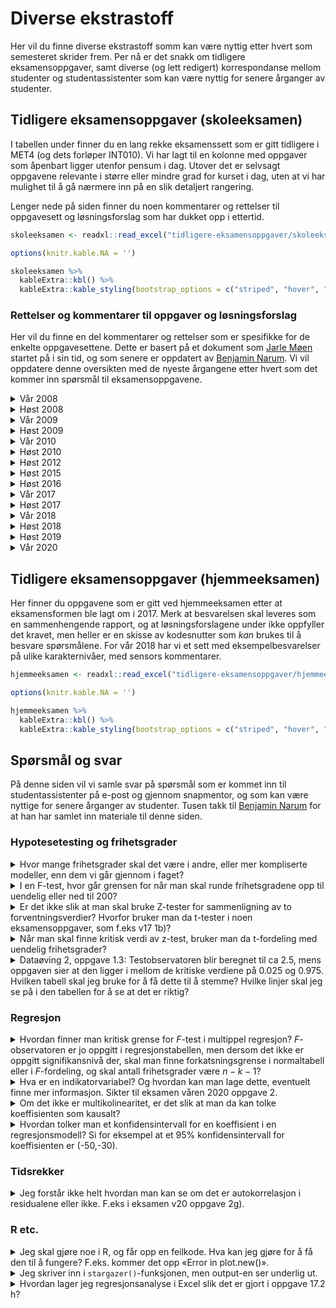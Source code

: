 
# Diverse ekstrastoff

Her vil du finne diverse ekstrastoff somm kan være nyttig etter hvert som semesteret skrider frem. Per nå er det snakk om tidligere eksamensoppgaver, samt diverse (og lett redigert) korrespondanse mellom studenter og studentassistenter som kan være nyttig for senere årganger av studenter.

## Tidligere eksamensoppgaver (skoleeksamen) {#skoleeksamen}

I tabellen under finner du en lang rekke eksamenssett som er gitt tidligere i MET4 (og dets forløper INT010). Vi har lagt til en kolonne med oppgaver som åpenbart ligger utenfor pensum i dag. Utover det er selvsagt oppgavene relevante i større eller mindre grad for kurset i dag, uten at vi har mulighet til å gå nærmere inn på en slik detaljert rangering.

Lenger nede på siden finner du noen kommentarer og rettelser til oppgavesett og løsningsforslag som har dukket opp i ettertid.

```r
skoleeksamen <- readxl::read_excel("tidligere-eksamensoppgaver/skoleeksamen.xlsx")

options(knitr.kable.NA = '')

skoleeksamen %>% 
  kableExtra::kbl() %>% 
  kableExtra::kable_styling(bootstrap_options = c("striped", "hover", "condensed"))
```

### Rettelser og kommentarer til oppgaver og løsningsforslag {-}

Her vil du finne en del kommentarer og rettelser som er spesifikke for de enkelte oppgavesettene. Dette er basert på et dokument som [Jarle Møen](https://www.nhh.no/en/employees/faculty/jarle-moen/) startet på i sin tid, og som senere er oppdatert av [Benjamin Narum](https://www.nhh.no/en/employees/faculty/benjamin-narum/). Vi vil oppdatere denne oversikten med de nyeste årgangene etter hvert som det kommer inn spørsmål til eksamensoppgavene.

<details><summary>Vår 2008</summary>

**Spørsmål 1d:** *Vi skal regne ut forventet nytte. Hvorfor får vi $EX^2 =  20( var + \mu^2 )$?* 

Det er tatt utgangspunkt i den første regneregelen for varians i forelesningsnotatene. $Var(X)=E(X^2)-(E(X))^2$. Derav $E(X^2)=Var(X) +(E(X))^2$

**Spørsmål 2a:** *Jeg lurer jeg på hvordan man kommer frem til $S^2$*?

Du regner ut variansen til de to observasjonsseriene som er gitt i oppgaven (evt. standardavviket slik det er oppgitt i løsningsforslaget). Det kan du gjøre på en lommeregner, eller du kan bruke den informasjonen som er oppgitt. For den første serien er $S^2=1,835/7$ hvor 7 er $n-1$ med $n=8$ observasjoner.

**Spørsmål 2b:** *Jeg lurer på hvorfor en skal bruke ensidig test der. Har du tid til å forklare meg det, for jeg ser ikke helt hvorfor det skal være ensidig. Kan det ikke være tosidig også?*

Jeg ser ingen dypere mening i dette. Oppgavegiver ber om ensidig test i b/c og tosidig i d - og i løsningsforslaget kommenterer vedkommende at man burde brukt ensidig test også i d for å sammenligne resultatet av testene. Pussig. Dersom jeg skal resonnerer utenfor oppgaven antar jeg at argumentet for ensidig test er at dersom sølvinnholdet endrer seg, knytter det seg til at de som lager penger har et incentiv til å begynne jukse med sølvinnholdet, mens det er vanskelig å se for seg hvorfor noen skulle øke sølvinnholdet i samme mynttype over tid. Dermed er man a priori villig til å se bort fra at sant sølvinnhold øker.

**Spørsmål 3b:** *I oppgaven får vi oppgitt at det er 39 observasjoner. I oppgave b skal vi finne konfidensintervall. Hvorfor bruker vi 36 som frihetsgrader når det står at det er n-2? Og hvilken formel brukes for å komme fram til 0,083?*

*(n-2)* har du nok fra plansjene om enkel regresjon dvs konstantledd pluss én variabel. Her blir det *n-3* (konstantledd pluss to forklaringsvariabler, *n-k-1*). *0,083* er oppgitt i regresjonsutskriften som standardavviket til koeffisienten.

**Oppgave 3c:** *Skal man ikke her på $F$-testen bruke $(F, \alpha, k-1,n-k)$? Er ikke $k$ her 2? (arbeidskraft og kapital) og $n$ fortsatt 36? Fasiten sier frihetsgradene er 2 og 36.*

$F$-testen er $(F, \alpha, k,n-k-1)$ dersom $k$ er antall forklaringsvariabler i tillegg til konstantleddet (slik det er i bokas og min notasjon). $n$ er 39.

**Oppgave 3i** *Det spørres om hvordan man kan teste en hypotese om konstant skalautbytte! Jeg finner ikke ut av hvordan man gjør det! Kan du hjelpe meg med det?*

Jeg tror ikke dette er et spørsmål jeg ville gitt i denne formen. Våren 2008 lå kurset i siste semester. Da kunne vi forutsette at studentene skulle vite at konstant skalautbytte med denne funksjonsformen innebærer at summen av koeffisientene er én (Det ligger også inne som et punkt i plansjene mine om multikolinearitet, tror jeg). Da vi gjennomgikk $F$-testen for regresjon (test for om alle koeffisientene er null samtidig) nevnte jeg muntlig at $F$-testen også kan brukes på mindre grupper av koeffisienter. Man kan altså teste uttrykk av typen $\alpha+\beta=1$. Det som kommer i klammeparentes i løsningsforslaget har dere ingen forutsetning for å forstå siden heller ikke boken har med noe om dette. Kanskje ble det sagt noe om det på forelesningene det semesteret, eller kanskje oppgavegiveren har tatt det med i løsningsforslaget for spesielt interesserte...
 
</details>

<details><summary>Høst 2008</summary>

**Oppgave 1d:** *Med 0.05,3,144 (5 %, 3 og 144 frihetsgrader) burde grensen vært på 2.67, men i fasiten står det 2.60.*

Enig. Det må være trykkfeil i løsningsforslaget.

**Oppgave 2d:** *Når man skal lage et konfidensintervall for koeffisienten til en av de uavhengige variablene i en multippel regresjon, hva er da riktig antall frihetsgrader for t-verdien? I H09 oppgave 2g benyttes $(n-k-1)$ mens i H08 oppgave 2d benyttes $(n-2)$.*

Det er $n-k-1$ som er riktig frihetsgradstall, så løsningsforslaget høst 2008 må være feil.

**Oppgave 3c:** *I Tabellen for kjikvadrattesten er $(f_i-e_i)^2 /e_i$ oppgitt å være 0,04 og 0,05 i hhv. 1. og 2. rekke. Deler man 1/228 og 1/212 får man hhv. ca 0,004 og 0,005. Dette slår dog ikke ut på konklusjon til testen.*

Du har rett.

</details>

<details><summary>Vår 2009</summary>

**Oppgave 2c:** *Jeg lurer på hvorfor fasiten sier at frihetsgradene til $F$-testen er $F_{\alpha, k-1,n-1}$? Jeg trodde frihetsgradene ved denne testen var $F_{\alpha, k, n-k-1}?*

Det ser for meg ut som om løsningsforslaget er riktig, og at du blander sammen denne F-testen med formelen for den nært beslektede F-testen knyttet til multippel regresjon.

</details>

<details><summary>Høst 2009</summary>

**Oppgave 1a:** *”Population” brukes veldig fritt i boken, og kan, som jeg har forstått oversettes til både gruppe og populasjon. Eksempelvis i denne oppgaven med ”normalfordelte populasjoner”. Dette sjekkes jo vha dataene (fra utvalget?). Er det da snakk om hele populasjonen eller utvalget?*

Populasjonene i den virkelige verden kan vi aldri observere, men det er de som har en fordeling. Så observerer vi utvalget som er trukket fra populasjonen til å teste hypoteser om populasjonen, for eksempel en hypotese om at populasjonen er normalfordelt. Du har sikkert rett i at vi noen ganger snakker om grupper for det som er en populasjon.

**Oppgave 2c:** *Vi skal drøfte et residualplott. I fasiten her står det at histogram og normalscore antyder at residualene ikke er normalfordelt? Vi har da godkjent mye dårligere figurer tidligere, med ca. likt antall observasjoner? I samme eksamenssett oppgave1 b) skal vi teste for lik varians. her er n1=14 og n2=9. videre skal v1=n1-1=14-1=13 og v2=n2-2=9-2=7 (jf. formel s. 442 i pensumboken) fasiten her sier derimot at v2=8?*

For å ta det siste først. Det er trykkfeil i boken på side 442. Når det gjelder residualplottet er jeg enig med deg. Man kunne like gjerne skrevet at det ikke er tydelig avvik fra normalitet.

**Oppgave 2g:** *I kompendiet står det at man bruker $k$ fra $t$-tabell med $n-2$ frihetsgrader, i fasiten her ser det ut til at de har brukt $n-k-1$?*

Også i forelesningsnotatene står det *n-k-1* under multippel regresjon (plansje 269).
</details>

<details><summary>Vår 2010</summary>

**Oppgave 3d:** *Hvorfor blir det 12  F(12) - 10F(11)-(12-10) når $q=15$ og $\mu=10$?*

Dette ser merkelig ut for meg også (Han som har laget oppgaven har sluttet.) Antar det skulle vært 15 og 14.

</details>

<details><summary>Høst 2010</summary>

**Oppgave 1a:** *I høsteksamen i 2010 oppgave 1a) har de brukt antall frihetsgrader lik 31. Jeg lurte på hvorfor det ikke blir 34, altså n-2? Hvordan vet vi når frihetsgrader er $n - k - 1$, og når det er $n - 2$?*

For lineær regresjon er antall frihetsgrader lik $n$ minus antall parametre du har estimert i analysen din. I enkel regresjon antar vi formen på uttrykket $Y = \beta_1 X + \beta_0$ og må estimere $\beta_1$ og $\beta_0$, altså 2 parametre. Derfor blir regelen $n - 2$. I Multippel regresjon antar vi f.eks. en form på uttrykket $Y = \beta_2 X_2 + \beta_1 X_1 + \beta_0$ og må estimere $\beta_2$, $\beta_1$ og $\beta_0$, altså 3 stk. I regelen $n - k - 1$ er $k$ antall variable vi estimerer en koeffisient for ($k = 2$) og den siste "1" er for $\beta_0$. I eksempelet mitt blir det da $n - 3$. I eksamensoppgaven blir det $n - 5$.

**Oppgave 1b:** *Har du mulighet til å sende meg utdypende forklaring på Eksamen H10 oppgave 1 b?*

Her er det det er feil i løsningsforslaget. Jeg tror oppgavegiver endret modellen etter at førsteutkastet til løsningsforslaget var klar, og så har løsningsforslaget ikke blitt oppdatert tilsvarende. Rett svar skal være $-0,160 \pm 2,042*0,034$.

**Oppgave 1d:** *Hvordan er fremgangsmåten for å forstå at dette er en loglog-modell, og ikke en log-lin eller lin-log? Fasiten slår fast at det er en loglog, men forstår ikke helt hvordan man går frem.*

Modellen er loglog mellom pris (PG) og inntekt (I) fordi regresjonen er gjort med hensyn på logaritmen av disse to. I fasit tenker de nok at de isolerer de to variablene for å tolke dem for seg først. Vi har jo egentlig år lineært og kvadrert i modellen også. Kanskje man skal kalle hele modellen en log-log-lin-sq modell (ikke gjør det). Poenget er at loglog-forhold har tolkningen om at prosentvis økning i den ene svarer til prosentvis økning av den andre, som gjør seg fint i en diskusjon der man skal tolke en modell.

</details>

<details><summary>Høst 2012</summary>

**Oppgave 1a:** *I løsningsforslaget er Analyse 2 omtalt som «enveis faktoranalyse». Er dette riktig?*

Nei, det er en trykkfeil. Det skulle stått «enveis variansanalyse». Faktoranalyse er en helt annen metode som ligger utenfor pensum, men som noen ganger foreleses i forbindelse med hjemmeeksamen.

**Oppgave 1d:** *Hvor en skal regne ut en kritisk grense for $F$ på 5% sign.nivå for v1= 175 og v2= 569. Hvorfor er det brukt en ensidig test her? (gir verdi 1,18) Er det ikke mer naturlig å bruke en tosidig her? En annen ting, er det nok å se på p-verdi eller må man regne ut en kritisk grense?*

Enig med deg. Det er ikke noe holdepunkt for å bruke ensidig test her. Jeg har ment å bruke tosidig test, men brukt feil tabell – 0.05 i stedet for 0.025. Korrekt kritisk grense skulle dermed være 1,22. Det er ingen grunn til å regne ut kritisk grense hvis det er gitt en programutskrift med p-verdi

</details>

<details><summary>Høst 2015</summary>

**Oppgave 1b:** *I H15-eksamen b) bruker vi en ensidig t-test for å se om koeffisienten er 0 eller negativ. Jeg lurer på hvordan fasiten kom fram til antall frihetsgrader. Antall observasjoner er 898. Er det sånn at antall frihetsgrader er 893 fordi vi har et konstantledd og 4 frihetsgrader? Dersom det hadde vært en tosidig test, hadde vi fått samme antall frihetsgrader?*

Det stemmer at man trekker fra antall estimerte parametre. Tosidig vs ensidig påvirker ikke antall frihetsgrader, men påvirker signifikansnivået du bruker.

**Oppgave 1b:** *Vi gjennomføre en t-test for koeffisienten i en regresjonsmodell. Hvorfor finner vi her testobservatoren ved å ta koeffisienten delt på standardavvik? Er dette en formel, eller kan du forklare nærmere intuisjonen bak dette?*

Se kapittel 16-4d og 17-2h i boken for formelene. Altså, $t = \frac{\widehat \beta - \beta}{s_{b}}$ hvor $s_{b} = \frac{s_{\epsilon}}{\sqrt{(n-1) s_x^2}}$ er standardavviket til regresjonskoeffisienten.

Dette minner om å sammenligne avvik i forventningen på en normalfordeling, ved å dele på standardavviket til estimatoren $\widehat \mu = \overline X$, som er $s/\sqrt{n}$.

**Oppgave 1b og 1c:** *I b) bruker man t-test for to utvalg, mens i c) bruker man t-test for matchede par. Kommer det av at i b) har man to utvalg, mens i c) tester man forventet poengsum i samme utvalg, men med ulike sensorer? Jeg vet ikke om jeg helt har skjønt når man skal bruke t-test for matchede par.*

Matchede par vil jo gi større presisjon til å vurdere om de to sensorene retter forskjellig. Vi kan bruke matchede par fordi de to sensorene har rettet nøyaktig de samme eksamensoppgavene. Altså har vi fjernet kilden til variasjon som ellers kommer av at ulike studenter scorer ulikt på prøven.

I b) skal vi jo teste om den samme sensoren retter likt, men vi vet jo ikke om de to gruppene av studenter (som altså ikke er de samme, hver student har bare tatt eksamen en gang) egentlig burde gjøre det like godt på eksamen. Dermed er det to utvalg. Du kan se video om matchede par om dette.

Man bruker T-test fordi standardavviket også må estimeres i analysen, det har ikke så mye med matchede par i seg selv å gjøre.

**Oppgave 1e:** *I oppgave e) blir vi bedt om å bruke modell 2 hvor vi har 3 koeffisienter og 1 konstantledd. hvorfor er antall frihetsgrader fortsatt 893 og ikke 894 (da vi har en mindre koeffisient i modell 2 sammenlignet med modell 5)? Men i oppgave e) bruker man tosidig test, men er usikker på om det har noe å si for antall frihetsgrader.*

Det har nok gått litt fort i fasit på oppgave e), det skal være 894 frihetsgrader, men fordi antallet er veldig stort (over 200) har det heller ikke noe å si. 

</details>

<details><summary>Høst 2016</summary>

**Oppgave 1h:** *I oppgave 1 h, eksamen høst 2016 bes det om å regne ut "... variansen til andelen klager (av kandidatene som møtte) våren 2014 og våren 2015." I løsningsforslaget bruker man imidlertid  data oppgitt for vår 2013 og 2014 til å regne variansen til andelen klager for henholdsvis våren 2014 og 2015. Hvorfor skal man her bruke fjoråret til å regne ut variansen til andel klager for gjeldende år?*

De har bommet med året.

</details>

<details><summary>Vår 2017</summary>

**Oppgave 2c:** *Eksamen V17, oppgave 2c): Man blir bedt om å regne ut om koeffisienten er signifikant, hvorfor er frihetsgraden 282 ($v = n - k - 1$) og ikke 286 ($n-2$)?*

Den generelle regelen for lineær regresjon er at man trekker fra antall frihetsgrader som svarer til antall parametre man har estimert først, som så brukes i beregningen av standardavviket. I oppgave 2c på analyse (1) er det brukt 6 estimerte parametre (5 koeffisienter og ett konstantledd) dermed blir det $n - 5 - 1$. I sliden du viser er det en koeffisient og ett konstantledd, dermed $n - 2$.

</details>

<details><summary>Høst 2017</summary>

**Oppgave 1b:** *"Viser resultatet av testen at studentene i gruppe A kanskje har plagiert?". F-testen vil jo kun teste om variansene er den samme for gruppe A og gruppe B, eller ulik? Hvordan kan vi svare på dette spørsmålet ved hjelp av en F-test? I fasiten står det at studentene i gruppe A har kanskje plagiert. Er dette fordi variansen i gruppe A er minst, dermed har de mer like respons, noe som kan indikere plagiat?*

Ja, oppgave a og b henger tett sammen. Det stemmer at F-testen bare kan si om de er ulik. Man må tolke hva ulike standardavvik må bety utfra konteksten av "eksperimentet" for å komme frem til at det er juks på gang. Det stemmer som du sier at lavt standardavvik betyr plagiat. Poenget her er at gruppe B skal være representativt for studenter generelt, så ettersom standardavviket er signifikant forskjellig fra det det skulle vært (statistisk lik gruppe B) er det noe som foregår.

</details>

<details><summary>Vår 2018</summary>

**Oppgave 1b:** *I fasiten står det at man også kan bruke T-test for å sammenligne forventningsverdiene i de to datasettene, er det fordi n er stor og dermed vil normal og t-fordeling være omtrent det lik?*

Vi kan gjøre to forskjellige argumenter når $n$ er stor i dette tilfellet:

- Når $n$ er stor er det ikke så farlig med normalitetsantakelsen for observasjonene, siden sentralgrenseteoremet sørger for at testobservatoren er tilnærmet normalfordelt uansett, og da kan vi bruke Z-test eller t-test avhengig av om vi kjenner det/de sanne standardavviket/standardavvikene eller ikke.
- I tillegg ser vi at når $n$ blir stor så er de kritiske verdiene for hypotesetesten nesten like. Det følger av at vi da kan estimere standardavviket mer presist, så de empiriske standandardavvikene $s$ (eventuelt ($s_1$ og $s_2$) er nærme de sanne verdiene $\sigma$ (eventuelt $\sigma_1$ og $\sigma_2$).
</details>

<details><summary>Høst 2018</summary>

**Oppgave 1c:** *I oppgaven skal man se hvorvidt "... the trimmed mean of the offers is smaller in 2008 than in 2006." De setter opp H0 = Mean(Libor2006) = Mean(Libor2008), men så setter de opp H1 : Mean(Libor2006) < Mean(Libor2008). Burde det ikke være omvendt her ettersom vi skal se om gjennomsnittet er lavere i 2008 enn i 2006? altså at H1: Mean(Libor2006) > Mean(Libor2008). Videre konkluderer man med at "The test indicates that the Libor in 2006 is lower than the Libor in 2008". Men i summary tabellen får man oppgitt at gjennomsnittlig libor i 2006 = 3.09 og 2.00 i 2008. Hvordan kan det ha seg da at man konkluderer med at libor er lavere i 2006 enn i 2008?*

De har snudd ulikheten. Det er feil i fasiten og det skal egentlig være Mean(Libor2006) > Mean(Libor2008). I konklusjonen skal det følgelig konkluderes med at Libor i 2006 er større enn i 2018.

</details>

<details><summary>Høst 2019</summary>

**Oppgave 1a:** *Oppgaven spør om hvilke tester man kan utføre for å finne ut hvilket land som har den signifikant største andelen kjempelykkelige land. Er det ikke z-test man da bruker? Videre blir vi bedt om å gi et datatransformasjon for Norge, hva mener de med dette? Hvorfor har fasiten kun brukt det som står under brøkstreken i testobservatoren?*

Det stemmer at de bruker en z-test i fasit, men det er også mulig å bruke en chi-squared goodness-of-fit test. Poenget her er at man skal finne ut hvem som er mest lykkelig i forhold til hverandre og dermed må man teste to og to land mot hverandre ved bruk av flere z-tester. Tanken med "transformasjonen" er at man tar tallene fra tabellen og beregner noe man enkelt kan sammenligne to og to land basert på, det blir da estimatet av "sannsynlighet for kjempelykkelig" med et empiriske standardavvik. Det empiriske standardavviket er da det som står i telleren for testobservatoren (se kap 12-3c i boken). Siden testen i teorien må gjennomføres 3 ganger er det bedre å regne p og empirisk standardavvik for så å sette disse tallene inn i uttrykket for testobservatoren etterpå.


**Oppgave 1b:** *Etter at $z = 5.33$ er regnet ut dukker det opp en $z = 0.11$ under. Hvor kommer denne fra og hva forklarer den? Den blir ikke kommentert videre.*

I oppgave B har de først regnet ut z dersom man antar pooled standardavvik, deretter har de beregnet z med hvert sitt standardavvik og testet om disse to z-verdiene er ulike. Det er en litt knotete måte å gjøre det på. De kunne bare brukt den sistnevnte z og testet den ulik null heller enn lik førstnevnte z. Konklusjonen blir den samme. Se side 482, Case 2. I eksemplene i boken beregner de ikke D først slik de har gjort i fasit, men sier at den er kjent.

**Oppgave 1j:** *Vi blir bedt om å skissere regresjonslinjen for råalders samlede påvirkning på lykkenivået. Jeg forstod fasiten, men dersom oppgaven hadde bedt om å skissere regresjonslijen for rettferdighet samlede påvirkning på rettferdighet, hadde linjen bare vært lineær med en stigningstall på 0.03? Måtte vi gjøre alle de beregningene igjen siden variabelen var logaritmen til alder?*

Det stemmer. Rettferdighet-til-lykke-forholdet er linært, så det hadde bare blitt en linje. Her spørres det om en skisse nettopp fordi forholdet skal være ikke-lineært, så du ville nok ikke fått samme spørsmål for "rettferdighet" med mindre begge skulle inn i figuren samtidig som sammenligning. Beregningene var for å støtte at plottet ble riktig. I det lineære tilfellet kunne du jo bare ha funnet to punkter og dratt en linje imellom, det går jo ikke i det ikke-lineære tilfellet.

</details>

<details><summary>Vår 2020</summary>
**Oppgave 3c:** *Jeg er litt usikker ifm oppgave c) hvor vi blir spurt om redisualserien er stasjonær. Jeg forstår resonnementet i fasiten, men er litt usikker når det kommer til denne figuren. Her ser det jo ut til at variansen øker med tiden? Et av forutsetningene for stasjonær tidsrekke er jo at variansen skal være konstant og uavhengig av t? Hvordan ser vi forresten om forventningen er konstant eller ikke?*

Visuell inspeksjon kan gi deg en del innsikt, men noen ganger kan det være vanskelig å konkludere eksakt kun fra figuren. Om det er tvil må man støtte seg videre på beregninger.

For residualserien er den litt kort til å konkludere bare fra plottet om variansen øker eller ikke. De laveste residualverdiene (på bunnen av plottet) ser ikke ut til å endre seg slik som det kanskje kan se ut for de høyeste (på toppen av plottet). Om du hadde plottet denne over lenger tid ville du kanskje ikke lenger tenkt at variansen endrer seg.

Forventningen er konstant, og lik 0, om det er ca like mange punkter over som under 0-linjen over tid. Det ser ut til å være tilfelle her.
</details>

## Tidligere eksamensoppgaver (hjemmeeksamen)

Her finner du oppgavene som er gitt ved hjemmeeksamen etter at eksamensformen ble lagt om i 2017. Merk at besvarelsen skal leveres som en sammenhengende rapport, og at løsningsforslagene under ikke oppfyller det kravet, men heller er en skisse av kodesnutter som *kan* brukes til å besvare spørsmålene. For vår 2018 har vi et sett med eksempelbesvarelser på ulike karakternivåer, med sensors kommentarer.

```r
hjemmeeksamen <- readxl::read_excel("tidligere-eksamensoppgaver/hjemmeeksamen.xlsx")

options(knitr.kable.NA = '')

hjemmeeksamen %>% 
  kableExtra::kbl() %>% 
  kableExtra::kable_styling(bootstrap_options = c("striped", "hover", "condensed"))
```

## Spørsmål og svar

På denne siden vil vi samle  svar på spørsmål som er kommet inn til studentassistenter på e-post og gjennom snapmentor, og som kan være nyttige for senere årganger av studenter. Tusen takk til [Benjamin Narum](https://www.nhh.no/en/employees/faculty/benjamin-narum/) for at han har samlet inn materiale til denne siden.

### Hypotesetesting og frihetsgrader

<details><summary>Hvor mange frihetsgrader skal det være i andre, eller mer kompliserte modeller, enn dem vi går gjennom i faget?</summary>

Det finnes en rekke forskjellige typer statistiske tester som har ulike formål. En tommelfingerregel som ofte fungerer i statistisk inferens (som for eksempel i en test for om en estimert parameter er signifikant forskjellig fra null) er:

Antall frihetsgrader = Antall observasjoner - Antall parametre som er estimert i modellen. 

I multippel regresjon estimerer vi $k+1$ regresjonskoeffisienter, ergo blir antall frihetsgrader i testene $n-(k+1) = n - k - 1$. Begrepet "frihetsgrader" har lange historiske røtter og spiller på denne type intuisjon (observasjonene gir oss frihet til å finne ut av ting med en viss presisjon, og denne friheten "bruker vi opp" når vi estimerer ukjente parametre), men det er ikke et idiotsikkert system. Det at testobservatoren i en ett-utvalgs $t$-test med ukjent varians er $t$-fordelt med $n-1$ frihetsgrader ($n$ observasjoner minus en estimert parameter $s^2 \approx \sigma^2$) er et presist matematisk resultat som bevises på vanlig måte ved hjelp av antakelsene i testen (dvs nullhypotesen om at observasjonene er trukket fra den samme normalfordelingen).
</details>

<details><summary>I en F-test, hvor går grensen for når man skal runde frihetsgradene opp til uendelig eller ned til 200?
</summary>

Om du kommer i en situasjon der det er tvil ville jeg brukt en funksjon i R til å få den eksakt. Ellers kan du vurdere det utfra differansen for verdien av testobservatoren for lavere frihetsgrader. For eksempel: Om du har 250 frihetsgrader vil forskjellen i testobservatoren mellom 150 og 200 frihetsgrader være høyere enn den mellom 200 og 250 frihetsgrader. Så lenge du ser at konklusjonen for oppgaven blir den samme spiller det ingen rolle.
</details>

<details><summary>Er det ikke slik at man skal bruke Z-tester for sammenligning av to forventningsverdier? Hvorfor bruker man da t-tester i noen eksamensoppgaver, som f.eks v17 1b)?</summary>

Z-test brukes når man vet det eksakte standardavviket. I dette eksempelet setter vi det empiriske standardavviket i nevneren av testobservatoren, og da kan man bevise matematisk at den ikke lenger er standard normalfordelt, men heller t-fordelt med n-1 frihetsgrader.

Dersom antall observasjoner er stort er vårt estimat av populasjonens standardavvik så presist at det ikke utgjør noen forskjell, noe vi ser fra t-tabellen for stor n, som gir tilnærmet samme kritiske verdi som den tilsvarende verdien i Z-tabellen.

Sagt med andre ord: Når n blir stor er t-fordelingen med n frihetsgrader tilnærmet lik normalfordelingen. Dette er en eksakt grenseverdi når $n \to \infty$.
</details>

<details><summary>Når man skal finne kritisk verdi av z-test, bruker man da t-fordeling med uendelig frihetsgrader?</summary>

Det blir det samme, ja. Det er også gitt i Tabell 3 i boken, men da er verdien av z-observatoren gitt langs aksene (første desimal langs radene og andre desimal langs kolonnene) med sannsynligheten gitt i midten.
</details>

<details><summary>Dataøving 2, oppgave 1.3: Testobservatoren blir beregnet til ca 2.5, mens oppgaven sier at den ligger i mellom de kritiske verdiene på 0.025 og 0.975. Hvilken tabell skal jeg bruke for å få dette til å stemme? Hvilke linjer skal jeg se på i den tabellen for å se at det er riktig?</summary>

Tabell 5 "Critical values of the chi^2 distribution" gir deg riktige verdier. Du kan også bruke R-funksjonen qchisq(0.025, df = n - 1) til å få samme tall. Det er 25 observasjoner og du har benyttet et estimat av forventningsverdien til å beregne det empiriske standardavviket. Da er det 25 - 1 = 24 frihetsgrader, så da må du se på linjen hvor "Degrees of Freedom" er 24. Kolonnene er $\chi_{0.025}$ og $\chi_{0.975}$, så skal du finne 12.4 og 39.4.

</details>

### Regresjon

<details><summary> Hvordan finner man kritisk grense for $F$-test i multippel regresjon? $F$-observatoren er jo oppgitt i regresjonstabellen, men dersom det ikke er oppgitt signifikansnivå der, skal man finne forkatsningsgrense i normaltabell eller i $F$-fordeling, og skal antall frihetsgrader være $n-k-1$?  </summary>

F-observatoren har to tall for frihetsgrader. For multippel regresjon tester den nullhypotesen om at alle koeffisientene er null **samtidig**. Den første frihetsgraden kommer av modellen og er lik antall koeffisienter, den andre kommer av frihetsgradene i datasettet som er$ n - k - 1$. Tabell 6 i boken viser kritisk grense for ulike signifikansnivå og kombinasjoner av de to frihetsgradene. Stargazer oppgir `df=x;y`, der `x` er første frihetsgrad og `y` er andre frihetsgrad.

</details>

<details><summary> Hva er en indikatorvariabel? Og hvordan kan man lage dette, eventuelt finne mer informasjon. Sikter til eksamen våren 2020 oppgave 2. </summary>

Indikatorvariabler er et annet ord for dummyvariabler, og tar verdien 0 eller 1. Det kan gjerne brukes til å gjøre statistisk analyse når noe enten er sant eller ikke-sant. I oppgaven på eksamen bruker de jo det til å si om NO2 oversteg faregrensen. Da bruker man gjerne en indikator fordi du har informasjon om hva som er farlig og ikke, altså bryr vi oss ikke så mye om akkurat hva nivået er, bare vi det om det er farlig eller ikke (i akkurat denne analysen i hvert fall). Indikatorvariabler er også interessante som verktøy for å danne "kategorier" i dataene.

Du kan se her eller google litt om du er interessert: https://en.wikipedia.org/wiki/Dummy_variable_(statistics) 
</details>

<details><summary> Om det ikke er multikolinearitet, er det slik at man da kan tolke koeffisienten som kausalt?  </summary>

Nei, ikke nødvendigvis.

</details>

<details><summary> Hvordan tolker man et konfidensintervall for en koeffisient i en regresjonsmodell? Si for eksempel at et 95% konfidensintervall for koeffisienten er (-50,-30).
 </summary>

På samme måte som andre konfidensintervaller for ukjente, men estimerte paramtetre: Dersom modellen er riktig (det vil si at det eksisterer en *sann* regresjonskoeffisient $\beta$), og dersom vi hadde hatt mulighet til å trekke flere datasett av samme størrelse som det vi har, så ville 95% av konfidensintervallene inneholdt den sanne regresjonskoeffisienten. 
</details>

### Tidsrekker

<details><summary> Jeg forstår ikke helt hvordan man kan se om det er autokorrelasjon i residualene eller ikke. F.eks i eksamen v20 oppgave 2g). </summary>

På oppgave 2g er det nok vanskelig å se at det er autokorrelasjon rett fra residualene, men du kan set det på ACF plottet. Der er det signifikante (barer over den blå linjen) autokorrelasjoner for flere "lag" større enn 0. Se video om autokorrelasjon for en forklaring. 
</details>

### R etc.

<details><summary>  Jeg skal gjøre noe i R, og får opp en feilkode. Hva kan jeg gjøre for å få den til å fungere? F.eks. kommer det opp «Error in plot.new()».  </summary>

Koding kan ofte føre til mange forskjellige type feil og det kan være vanskelig å vite alltid hva som er galt. For denne type feil er Google din venn. Søk på feilkoden, i dette tilfellet "plot.new() figure margins too large", så kommer det som regel opp en tråd men noen som opplever noe lignende og en løsning.

Et annet tips er å kommentere ut deler av koden og se om du får deler av den til å fungere. Da kan du isolere hva som forårsaker problemet og prøve å Google kun for det, da kommer det oftere opp gode svar. 
</details>

<details><summary>  Jeg skriver inn i `stargazer()`-funksjonen, men output-en ser underlig ut. </summary>
Du må bruke tillegsargumentet: `type = "text"`.
</details>

<details><summary>  Hvordan lager jeg regresjonsanalyse i Excel slik det er gjort i oppgave 17.2 h? 
 </summary>
Selve regresjonsanalysen gjøres i Excel under: Data > Data Analysis > Regression. Velg ut rutene for X (begge kolonner) og Y og trykk ok. Om "Data Analysis" ikke ligger der må du aktivere "Analysis ToolPak in Excel", google det så finner du ut av det.
</details>





